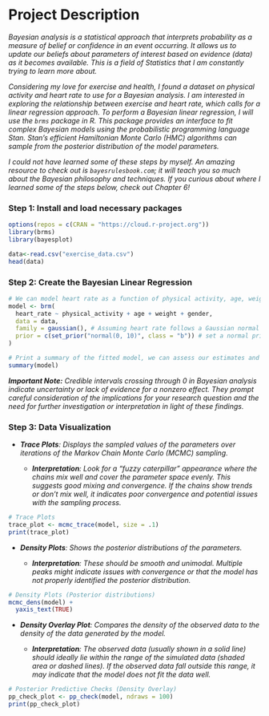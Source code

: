 # Project Description

*Bayesian analysis is a statistical approach that interprets probability as a measure of belief or confidence in an event occurring. It allows us to update our beliefs about parameters of interest based on evidence (data) as it becomes available. This is a field of Statistics that I am constantly trying to learn more about.*

*Considering my love for exercise and health, I found a dataset on physical activity and heart rate to use for a Bayesian analysis. I am interested in exploring the relationship between exercise and heart rate, which calls for a linear regression approach. To perform a Bayesian linear regression, I will use the `brms` package in R. This package provides an interface to fit complex Bayesian models using the probabilistic programming language Stan. Stan's efficient Hamiltonian Monte Carlo (HMC) algorithms can sample from the posterior distribution of the model parameters.*

*I could not have learned some of these steps by myself. An amazing resource to check out is `bayesrulesbook.com`; it will teach you so much about the Bayesian philosophy and techniques. If you curious about where I learned some of the steps below, check out Chapter 6!*

### Step 1: Install and load necessary packages

```r
options(repos = c(CRAN = "https://cloud.r-project.org"))
library(brms)
library(bayesplot)
```

```r
data<-read.csv("exercise_data.csv")
head(data)
```

### Step 2: Create the Bayesian Linear Regression

```r
# We can model heart rate as a function of physical activity, age, weight, and gender
model <- brm(
  heart_rate ~ physical_activity + age + weight + gender,
  data = data,
  family = gaussian(), # Assuming heart rate follows a Gaussian normal distribution
  prior = c(set_prior("normal(0, 10)", class = "b")) # set a normal prior of M = 0 and SD = 10
)

# Print a summary of the fitted model, we can assess our estimates and our credible intervals
summary(model)
```

***Important Note:** Credible intervals crossing through 0 in Bayesian analysis indicate uncertainty or lack of evidence for a nonzero effect. They prompt careful consideration of the implications for your research question and the need for further investigation or interpretation in light of these findings.*

### Step 3: Data Visualization

-   ***Trace Plots**: Displays the sampled values of the parameters over iterations of the Markov Chain Monte Carlo (MCMC) sampling.*

    -   ***Interpretation**: Look for a "fuzzy caterpillar" appearance where the chains mix well and cover the parameter space evenly. This suggests good mixing and convergence. If the chains show trends or don't mix well, it indicates poor convergence and potential issues with the sampling process.*

```r
# Trace Plots
trace_plot <- mcmc_trace(model, size = .1)
print(trace_plot)
```

-   ***Density Plots**: Shows the posterior distributions of the parameters.*

    -   ***Interpretation**: These should be smooth and unimodal. Multiple peaks might indicate issues with convergence or that the model has not properly identified the posterior distribution.*

```r
# Density Plots (Posterior distributions)
mcmc_dens(model) + 
  yaxis_text(TRUE)
```

-   ***Density Overlay Plot**: Compares the density of the observed data to the density of the data generated by the model.*

    -   ***Interpretation**: The observed data (usually shown in a solid line) should ideally lie within the range of the simulated data (shaded area or dashed lines). If the observed data fall outside this range, it may indicate that the model does not fit the data well.*

```r
# Posterior Predictive Checks (Density Overlay)
pp_check_plot <- pp_check(model, ndraws = 100)
print(pp_check_plot)
```
